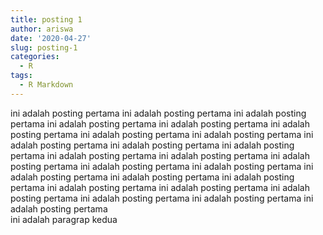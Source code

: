 ```yaml
---
title: posting 1
author: ariswa
date: '2020-04-27'
slug: posting-1
categories:
  - R
tags:
  - R Markdown
---
```

ini adalah posting pertama ini adalah posting pertama ini adalah posting pertama ini adalah posting pertama ini adalah posting pertama ini adalah posting pertama ini adalah posting pertama ini adalah posting pertama ini adalah posting pertama ini adalah posting pertama ini adalah posting pertama ini adalah posting pertama ini adalah posting pertama ini adalah posting pertama ini adalah posting pertama ini adalah posting pertama ini adalah posting pertama ini adalah posting pertama ini adalah posting pertama ini adalah posting pertama ini adalah posting pertama ini adalah posting pertama ini adalah posting pertama ini adalah posting pertama ini adalah posting pertama   
 ini adalah paragrap kedua  
 